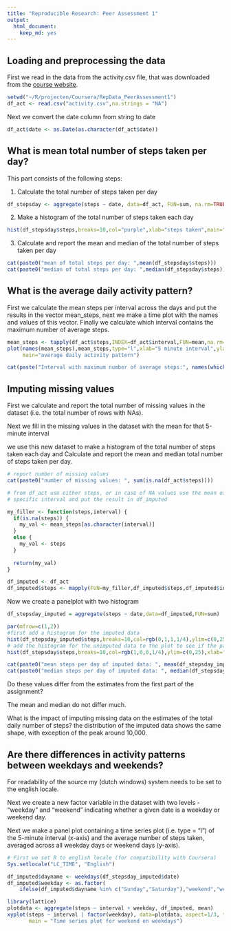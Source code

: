 ```yaml
---
title: "Reproducible Research: Peer Assessment 1"
output: 
  html_document:
    keep_md: yes
---
```




## Loading and preprocessing the data

First we read in the data from the activity.csv file, that was downloaded from the [course website](https://d396qusza40orc.cloudfront.net/repdata%2Fdata%2Factivity.zip).


```r
setwd("~/R/projecten/Coursera/RepData_PeerAssessment1")
df_act <- read.csv("activity.csv",na.strings = "NA")
```

Next we convert the date column from string to date
```r
df_act$date <- as.Date(as.character(df_act$date))

```

## What is mean total number of steps taken per day?
This part consists of the following steps:

1. Calculate the total number of steps taken per day
```r
df_stepsday <- aggregate(steps ~ date, data=df_act, FUN=sum, na.rm=TRUE )
```
2. Make a histogram of the total number of steps taken each day
```r
hist(df_stepsday$steps,breaks=10,col="purple",xlab="steps taken",main="Steps taken per day")
```

3. Calculate and report the mean and median of the total number of steps taken per day
```r
cat(paste0("mean of total steps per day: ",mean(df_stepsday$steps)))
cat(paste0("median of total steps per day: ",median(df_stepsday$steps)))

```

## What is the average daily activity pattern?
First we calculate the mean steps per interval across the days and put the results in the vector mean_steps, next we make a time plot with the names and values of this vector. Finally we calculate which interval contains the maximum number of average steps.

```r
mean_steps <- tapply(df_act$steps,INDEX=df_act$interval,FUN=mean,na.rm=TRUE)
plot(names(mean_steps),mean_steps,type="l",xlab="5 minute interval",ylab="mean steps",
     main="average daily activity pattern")

cat(paste("Interval with maximum number of average steps:", names(which.max(mean_steps))))
```



## Imputing missing values
First we calculate and report the total number of missing values in the dataset (i.e. the total number of rows with NAs).

Next we fill in  the missing values in the dataset with the mean for that 5-minute interval

we use this new dataset to make a histogram of the total number of steps taken each day and Calculate and report the mean and median total number of steps taken per day. 

```r
# report number of missing values
cat(paste0("number of missing values: ", sum(is.na(df_act$steps))))

# from df_act use either steps, or in case of NA values use the mean of steps at a 
# specific interval and put the result in df_imputed

my_filler <- function(steps,interval) {
  if(is.na(steps)) {
    my_val <- mean_steps[as.character(interval)]
  }
  else {
    my_val <- steps
  }
  
  return(my_val)
}

df_imputed <- df_act
df_imputed$steps <- mapply(FUN=my_filler,df_imputed$steps,df_imputed$interval)

```



Now we create a panelplot with two histogram
```r
df_stepsday_imputed = aggregate(steps ~ date,data=df_imputed,FUN=sum)

par(mfrow=c(1,2))
#first add a histogram for the imputed data
hist(df_stepsday_imputed$steps,breaks=10,col=rgb(0,1,1,1/4),ylim=c(0,25),xlab="steps taken",main="Imputed data\n Steps taken per day")
# add the histogram for the unimputed data to the plot to see if the patterns differ
hist(df_stepsday$steps,breaks=10,col=rgb(1,0,0,1/4),ylim=c(0,25),xlab="steps taken",main="Unimputed data\nSteps taken per day")

cat(paste0("mean steps per day of imputed data: ", mean(df_stepsday_imputed$steps)))
cat(paste0("median steps per day of imputed data: ", median(df_stepsday_imputed$steps)))
```

Do these values differ from the estimates from the first part of the assignment? 

The mean and median do not differ much.

What is the impact of imputing missing data on the estimates of the total daily number of steps?
the distribution of the imputed data shows the same shape, with exception of the peak around 10,000.


## Are there differences in activity patterns between weekdays and weekends?
For readability of the source  my (dutch windows) system needs to be set to the english locale.

Next we create a new factor variable in the dataset with two levels - "weekday" and "weekend" indicating whether a given date is a weekday or weekend day.

Next we make a panel plot containing a time series plot (i.e. type = "l") of the 5-minute interval (x-axis) and the average number of steps taken, averaged across all weekday days or weekend days (y-axis). 
```r
# First we set R to english locale (for compatibility with Coursera)
Sys.setlocale("LC_TIME", "English")

df_imputed$dayname <- weekdays(df_stepsday_imputed$date)
df_imputed$weekday <- as.factor(
    ifelse(df_imputed$dayname %in% c("Sunday","Saturday"),"weekend","weekday"))

library(lattice)
plotdata <- aggregate(steps ~ interval + weekday, df_imputed, mean)
xyplot(steps ~ interval | factor(weekday), data=plotdata, aspect=1/3, type="l",
       main = "Time series plot for weekend en weekdays")
```


